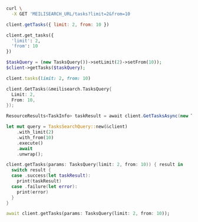<CodeGroup>

```bash cURL
curl \
  -X GET 'MEILISEARCH_URL/tasks?limit=2&from=10
```

```javascript JS
client.getTasks({ limit: 2, from: 10 })
```

```python Python
client.get_tasks({
  'limit': 2,
  'from': 10
})
```

```php PHP
$taskQuery = (new TasksQuery())->setLimit(2)->setFrom(10));
$client->getTasks($taskQuery);
```

```ruby Ruby
client.tasks(limit: 2, from: 10)
```

```go Go
client.GetTasks(&meilisearch.TasksQuery{
  Limit: 2,
  From: 10,
});
```

```csharp C#
ResourceResults<TaskInfo> taskResult = await client.GetTasksAsync(new TasksQuery { Limit = 2, From = 10 });
```

```rust Rust
let mut query = TasksSearchQuery::new(&client)
    .with_limit(2)
    .with_from(10)
    .execute()
    .await
    .unwrap();
```

```swift Swift
client.getTasks(params: TasksQuery(limit: 2, from: 10)) { result in
  switch result {
  case .success(let taskResult):
    print(taskResult)
  case .failure(let error):
    print(error)
  }
}
```

```dart Dart
await client.getTasks(params: TasksQuery(limit: 2, from: 10));
```
</CodeGroup>